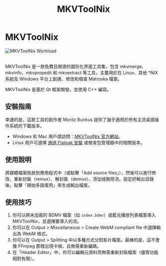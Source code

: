 ﻿---
title: MKVToolNix
sidebar_position: 4
---

# MKVToolNix

<picture>
    <source srcset="https://raw.githubusercontent.com/av1-community-contributors/images/main/mkvtoolnix-gui-workload.avif" type="image/avif" />
    <img src="https://raw.githubusercontent.com/av1-community-contributors/images/main/mkvtoolnix-gui-workload.webp" alt="MKVToolNix Workload" />
</picture>
<br/><br/>

MKVToolNix 是一款免費且開源的圖形化界面工具集，包含 mkvmerge、mkvinfo、mkvpropedit 和 mkvextract 等工具，主要用於在 Linux、其他 \*NIX 系統及 Windows 平台上創建、修改和檢查 Matroska 檔案。

MKVToolNix 是基於 Qt 框架開發，並使用 C++ 編寫。

## 安裝指南

幸運的是，這款工具的創作者 Moritz Bunkus 提供了幾乎適用於所有主流桌面操作系統的下載版本。
- Windows 和 Mac 用戶請訪問：[MKVToolNix 官方網站](https://mkvtoolnix.download/downloads.html)。
- Linux 用戶可選擇 [通過 Flatpak 安裝](https://flathub.org/apps/org.bunkus.mkvtoolnix-gui) 或檢查包管理器中的相關版本。

## 使用說明

將媒體檔案拖放到應用程式中（或點擊「Add source files」），然後可以進行修改、重新封裝（remux）、解封裝（demux）、添加或刪除流。設定好輸出目錄後，點擊「開始多路復用」來生成輸出檔案。

## 使用技巧

1. 你可以將未加密的 BDMV 檔案（如 ``index.bdmv``）或藍光播放列表檔案導入 MKVToolNix，並選擇要導入的流。
2. 你可以在 Output > Miscellaneous > Create WebM compliant file 中選擇輸出為 WebM 格式。
3. 你可以在 Output > Splitting 中以多種方式分割影片檔案。最棒的是，這不會像 FFmpeg 那樣出現卡幀，且無需重新編碼。
4. 在「Header Editor」中，你可以編輯元資料而無需重新封裝檔案（儘管功能相對有限）。